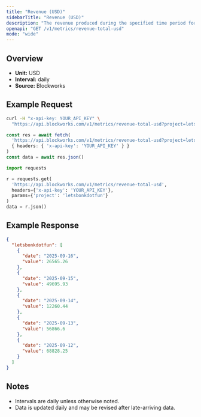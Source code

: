 ```yaml
---
title: "Revenue (USD)"
sidebarTitle: "Revenue (USD)"
description: "The revenue produced during the specified time period for given project."
openapi: "GET /v1/metrics/revenue-total-usd"
mode: "wide"
---
```


## Overview

- **Unit:** USD
- **Interval:** daily
- **Source:** Blockworks

## Example Request

<CodeGroup>

```bash cURL
curl -H "x-api-key: YOUR_API_KEY" \
  "https://api.blockworks.com/v1/metrics/revenue-total-usd?project=letsbonkdotfun"
```

```typescript TypeScript
const res = await fetch(
  'https://api.blockworks.com/v1/metrics/revenue-total-usd?project=letsbonkdotfun',
  { headers: { 'x-api-key': 'YOUR_API_KEY' } }
)
const data = await res.json()
```

```python Python
import requests

r = requests.get(
  'https://api.blockworks.com/v1/metrics/revenue-total-usd',
  headers={'x-api-key': 'YOUR_API_KEY'},
  params={'project': 'letsbonkdotfun'}
)
data = r.json()
```

</CodeGroup>

## Example Response

```json
{
  "letsbonkdotfun": [
    {
      "date": "2025-09-16",
      "value": 26565.26
    },
    {
      "date": "2025-09-15",
      "value": 49695.93
    },
    {
      "date": "2025-09-14",
      "value": 12260.44
    },
    {
      "date": "2025-09-13",
      "value": 56866.6
    },
    {
      "date": "2025-09-12",
      "value": 68828.25
    }
  ]
}
```

## Notes
- Intervals are daily unless otherwise noted.
- Data is updated daily and may be revised after late-arriving data.